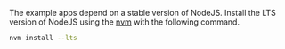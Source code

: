 The example apps depend on a stable version of NodeJS. Install the LTS version of NodeJS using the [nvm](https://github.com/nvm-sh/nvm/blob/master/README.md#installing-and-updating) with the following command.

```sh
nvm install --lts
```
